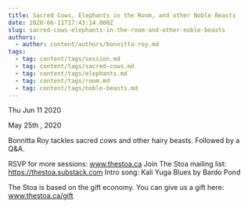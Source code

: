 ```yaml
---
title: Sacred Cows, Elephants in the Room, and other Noble Beasts
date: 2020-06-11T17:43:14.000Z
slug: sacred-cows-elephants-in-the-room-and-other-noble-beasts
authors:
  - author: content/authors/bonnitta-roy.md
tags:
  - tag: content/tags/session.md
  - tag: content/tags/sacred-cows.md
  - tag: content/tags/elephants.md
  - tag: content/tags/room.md
  - tag: content/tags/noble-beasts.md
---
```






Thu Jun 11 2020

May 25th , 2020

Bonnitta Roy tackles sacred cows and other hairy beasts. Followed by a Q&A.


RSVP for more sessions: www.thestoa.ca
Join The Stoa mailing list: https://thestoa.substack.com
Intro song: Kali Yuga Blues by Bardo Pond

The Stoa is based on the gift economy. You can give us a gift here: www.thestoa.ca/gift


